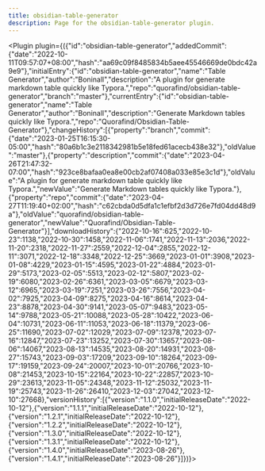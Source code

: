 ---
title: obsidian-table-generator
description: Page for the obsidian-table-generator plugin.
---


<Plugin plugin={({"id":"obsidian-table-generator","addedCommit":{"date":"2022-10-11T09:57:07+08:00","hash":"aa69c09f8485834b5aee45546669de0bdc42a9e9"},"initialEntry":{"id":"obsidian-table-generator","name":"Table Generator","author":"Boninall","description":"A plugin for generate markdown table quickly like Typora.","repo":"quorafind/obsidian-table-generator","branch":"master"},"currentEntry":{"id":"obsidian-table-generator","name":"Table Generator","author":"Boninall","description":"Generate Markdown tables quickly like Typora.","repo":"Quorafind/Obsidian-Table-Generator"},"changeHistory":[{"property":"branch","commit":{"date":"2023-01-25T16:15:30-05:00","hash":"80a6b1c3e2118342981b5e18fed61acecb438e32"},"oldValue":"master"},{"property":"description","commit":{"date":"2023-04-26T21:47:32-07:00","hash":"923ce8bafaa0ea8e00cb2af07408a033e85e3c1d"},"oldValue":"A plugin for generate markdown table quickly like Typora.","newValue":"Generate Markdown tables quickly like Typora."},{"property":"repo","commit":{"date":"2023-04-27T11:19:40+02:00","hash":"c62cbda0d5dfa1c1efbf2d3d726e7fd04dd48d9a"},"oldValue":"quorafind/obsidian-table-generator","newValue":"Quorafind/Obsidian-Table-Generator"}],"downloadHistory":{"2022-10-16":625,"2022-10-23":1138,"2022-10-30":1458,"2022-11-06":1741,"2022-11-13":2036,"2022-11-20":2318,"2022-11-27":2559,"2022-12-04":2855,"2022-12-11":3071,"2022-12-18":3348,"2022-12-25":3669,"2023-01-01":3908,"2023-01-08":4229,"2023-01-15":4595,"2023-01-22":4884,"2023-01-29":5173,"2023-02-05":5513,"2023-02-12":5807,"2023-02-19":6080,"2023-02-26":6361,"2023-03-05":6679,"2023-03-12":6965,"2023-03-19":7251,"2023-03-26":7556,"2023-04-02":7925,"2023-04-09":8275,"2023-04-16":8614,"2023-04-23":8878,"2023-04-30":9141,"2023-05-07":9483,"2023-05-14":9788,"2023-05-21":10088,"2023-05-28":10422,"2023-06-04":10731,"2023-06-11":11053,"2023-06-18":11379,"2023-06-25":11690,"2023-07-02":12029,"2023-07-09":12378,"2023-07-16":12847,"2023-07-23":13252,"2023-07-30":13657,"2023-08-06":14067,"2023-08-13":14535,"2023-08-20":14931,"2023-08-27":15743,"2023-09-03":17209,"2023-09-10":18264,"2023-09-17":19159,"2023-09-24":20007,"2023-10-01":20766,"2023-10-08":21453,"2023-10-15":22164,"2023-10-22":22857,"2023-10-29":23613,"2023-11-05":24348,"2023-11-12":25032,"2023-11-19":25743,"2023-11-26":26410,"2023-12-03":27042,"2023-12-10":27668},"versionHistory":[{"version":"1.1.0","initialReleaseDate":"2022-10-12"},{"version":"1.1.1","initialReleaseDate":"2022-10-12"},{"version":"1.2.1","initialReleaseDate":"2022-10-12"},{"version":"1.2.2","initialReleaseDate":"2022-10-12"},{"version":"1.3.0","initialReleaseDate":"2022-10-12"},{"version":"1.3.1","initialReleaseDate":"2022-10-12"},{"version":"1.4.0","initialReleaseDate":"2023-08-26"},{"version":"1.4.1","initialReleaseDate":"2023-08-26"}]})}></Plugin>